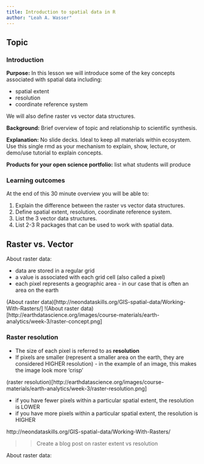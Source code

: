 ```yaml
---
title: Introduction to spatial data in R
author: "Leah A. Wasser"
---
```


## Topic

### Introduction
**Purpose:** In this lesson we will introduce some of the key concepts associated
with spatial data including:

* spatial extent
* resolution
* coordinate reference system

We will also define raster vs vector data structures.

**Background:**
Brief overview of topic and relationship to scientific synthesis.

**Explanation:**
No slide decks. Ideal to keep all materials within ecosystem. Use this single rmd as your mechanism to explain, show, lecture, or demo/use tutorial to explain concepts.

**Products for your open science portfolio:**
list what students will produce

### Learning outcomes

At the end of this 30 minute overview you will be able to:

1. Explain the difference between the raster vs vector data structures.
1. Define spatial extent, resolution, coordinate reference system.
1. List the 3 vector data structures.
1. List 2-3 R packages that can be used to work with spatial data.


## Raster vs. Vector

About raster data:

* data are stored in a regular grid
* a value is associated with each grid cell (also called a pixel)
* each pixel represents a geographic area - in our case that is often an area on the earth


(About raster data)[http://neondataskills.org/GIS-spatial-data/Working-With-Rasters/]
!(About raster data)[http://earthdatascience.org/images/course-materials/earth-analytics/week-3/raster-concept.png]

### Raster resolution

* The size of each pixel is referred to as **resolution**
* If pixels are smaller (represent a smaller area on the earth, they are considered HIGHER resolution) - in the example of an image, this makes the image look more 'crisp'

(raster resolution)[http://earthdatascience.org/images/course-materials/earth-analytics/week-3/raster-resolution.png]


* if you have fewer pixels within a particular spatial extent, the resolution is LOWER
* if you have more pixels within a particular spatial extent, the resolution is HIGHER


http://neondataskills.org/GIS-spatial-data/Working-With-Rasters/

>> Create a blog post on raster extent vs resolution

About raster data:
